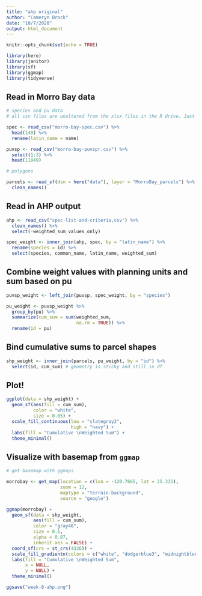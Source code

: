 ```yaml
---
title: "ahp original"
author: "Cameryn Brock"
date: "10/7/2020"
output: html_document
---
```


```r
knitr::opts_chunk$set(echo = TRUE)

library(here)
library(janitor)
library(sf)
library(ggmap)
library(tidyverse)
```



## Read in Morro Bay data

```r

# species and pu data
# all csv files are unaltered from the xlsx files in the R drive. Just saved as csvs.

spec <- read_csv("morro-bay-spec.csv") %>% 
  head(140) %>% 
  rename(latin_name = name)

puvsp <- read_csv("morro-bay-puvspr.csv") %>% 
  select(1:3) %>% 
  head(11849)

# polygons

parcels <- read_sf(dsn = here("data"), layer = "MorroBay_parcels") %>% 
  clean_names()

```

## Read in AHP output
 
```r
ahp <- read_csv("spec-list-and-criteria.csv") %>% 
  clean_names() %>% 
  select(-weighted_sum_values_only)

spec_weight <- inner_join(ahp, spec, by = "latin_name") %>% 
  rename(species = id) %>% 
  select(species, common_name, latin_name, weighted_sum)
```


## Combine weight values with planning units and sum based on pu 

```r

puvsp_weight <- left_join(puvsp, spec_weight, by = "species") 

pu_weight <- puvsp_weight %>% 
  group_by(pu) %>% 
  summarize(cum_sum = sum(weighted_sum,
                          na.rm = TRUE)) %>% 
  rename(id = pu)

```

## Bind cumulative sums to parcel shapes

```r

shp_weight <- inner_join(parcels, pu_weight, by = "id") %>% 
  select(id, cum_sum) # geometry is sticky and still in df

```

## Plot!

```r

ggplot(data = shp_weight) + 
  geom_sf(aes(fill = cum_sum),
          color = "white",
          size = 0.05) +
  scale_fill_continuous(low = "slategray2",
                        high = "navy") +
  labs(fill = "Cumulative \nWeighted Sum") +
  theme_minimal()

```

## Visualize with basemap from `ggmap`

```r

# get basemap with ggmaps

morrobay <- get_map(location = c(lon = -120.7665, lat = 35.335),
                    zoom = 12,
                    maptype = "terrain-background", 
                    source = "google")

ggmap(morrobay) +
  geom_sf(data = shp_weight,
          aes(fill = cum_sum),
          color = "gray40",
          size = 0.1,
          alpha = 0.87,
          inherit.aes = FALSE) + 
  coord_sf(crs = st_crs(4326)) + 
  scale_fill_gradientn(colors = c("white", "dodgerblue3", "midnightblue")) +
  labs(fill = "Cumulative \nWeighted Sum",
       x = NULL,
       y = NULL) +
  theme_minimal() 

ggsave("week-8-ahp.png")

```


